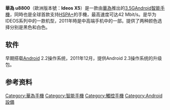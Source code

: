 {{NoteTA|G1=IT}}
{{Infobox Mobile
| name         = 華為 u8800 (Ideos X5)
| image        = Huawei u8800 front.png
| imagesize    = 250px
| manufacturer = [[華為|華為]]
| series       =
| carrier      =
| networks     =
| released     =
| available    = {{CHN}}{{Start date and age|2011|03}} <!-- (Carrier) -->
| discontinued = <!-- {{End date|2012|MM|DD}} -->
| type         = [[智能手機|智能手機]]
| form         = 直板手機
| size         = {{convert|120|mm|in|abbr=on}} 長 <br /> {{convert|62|mm|in|abbr=on}}寬 <br /> {{convert|11.6|mm|in|abbr=on}} 厚<ref>[http://detail.zol.com.cn/cell_phone/index232513.shtml 华为U8800（X5）介绍]</ref>
| weight       = {{convert|0.130|kg|lb|abbr=on}}
| os           = [[Android|Android]] 2.3.5
| cpu          = Qualcomm MSM7230 800 MHz Scorpion ([[Snapdragon_(system_on_chip)|Snapdragon]])
| gpu          = Adreno 205
| memory       = 512 MB RAM
| storage      = 2 GB
| memory_card  = [[microSD|microSD]] (最高 32 GB)
| battery      = 1500 mAh
| input        =
| display      = [[TFT_LCD|TFT LCD]], 3.8英寸电容屏 <br /> 800×480 px [[WVGA|WVGA]] 玻璃面板 <br /> 1600万显示色彩
| ext_display  = 
| rear_camera  = 500万像素
| other        =
| connectivity = [[HSPA+|HSPA+]], [[Bluetooth_2.1|Bluetooth 2.1]], Micro-[[USB|USB]] 2.0, 3.5 mm audio jack, [[aGPS|aGPS]], [[Wi-Fi|Wi-Fi]] 802.11 b/g/n
}}

'''華為 u8800'''（歐洲版本號：'''Ideos X5'''）是一款由[[華為|華為]]推出的[[3.5G|3.5G]][[Android|Android]][[智能手機|智能手機]]，同時也是全球首款支持[[HSPA+|HSPA+]]的手機，最高速度可达42 Mbit/s。是华为IDEOS系列中的一款机型，2011年時是中高端手机中的一部。提供了两种颜色选择分别是黑色和白色。

== 软件 ==
早期搭载[[Android|Android]] 2.2操作系统，2011年12月，提供Android 2.3操作系统的升级包。

== 参考资料 ==
{{reflist}}



{{华为}}
[[Category:華為手機|Category:華為手機]]
[[Category:智能手機|Category:智能手機]]
[[Category:觸控手機|Category:觸控手機]]
[[Category:Android設備|Category:Android設備]]